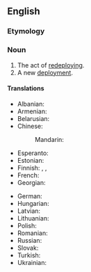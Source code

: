 ==English==

===Etymology===
{{prefix|en|re|deployment}}

===Noun===
{{en-noun|~}}

# The act of [[redeploy]]ing.
# A new [[deployment]].

====Translations====
{{trans-top}}
* Albanian: {{t-needed|sq}}
* Armenian: {{t-needed|hy}}
* Belarusian: {{t-needed|be}}
* Chinese:
*: Mandarin: {{t-needed|cmn}}
* Esperanto: {{t-needed|eo}}
* Estonian: {{t-needed|et}}
* Finnish: {{t+|fi|siirto}}, {{t+|fi|[[sijoittelu]] [[uudelleen]]}}, {{t+|fi|[[järjestely]] [[uudelleen]]}}
* French: {{t-needed|fr}}
* Georgian: {{t-needed|ka}}
{{trans-mid}}
* German: {{t-needed|de}}
* Hungarian: {{t-needed|hu}}
* Latvian: {{t-needed|lv}}
* Lithuanian: {{t-needed|lt}}
* Polish: {{t-needed|pl}}
* Romanian: {{t-needed|ro}}
* Russian: {{t-needed|ru}}
* Slovak: {{t-needed|sk}}
* Turkish: {{t-needed|tr}}
* Ukrainian: {{t-needed|uk}}
{{trans-bottom}}